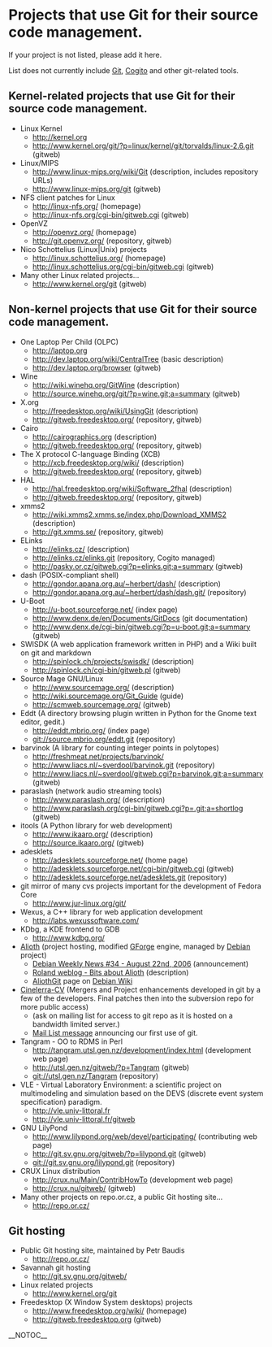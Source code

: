 = Projects that use Git for their source code management. =

If your project is not listed, please add it here.

List does not currently include [[Git]], [[Cogito]] and other git-related tools.

== Kernel-related projects that use Git for their source code management. ==

* Linux Kernel
** http://kernel.org
** http://www.kernel.org/git/?p=linux/kernel/git/torvalds/linux-2.6.git (gitweb)
* Linux/MIPS
** http://www.linux-mips.org/wiki/Git (description, includes repository URLs)
** http://www.linux-mips.org/git (gitweb)
* NFS client patches for Linux
** http://linux-nfs.org/ (homepage)
** http://linux-nfs.org/cgi-bin/gitweb.cgi (gitweb)
* OpenVZ
** http://openvz.org/ (homepage)
** http://git.openvz.org/ (repository, gitweb)
* Nico Schottelius (Linux|Unix) projects
** http://linux.schottelius.org/ (homepage)
** http://linux.schottelius.org/cgi-bin/gitweb.cgi (gitweb)
* Many other Linux related projects...
** http://www.kernel.org/git (gitweb)

== Non-kernel projects that use Git for their source code management. ==

* One Laptop Per Child (OLPC)
** http://laptop.org
** http://dev.laptop.org/wiki/[[CentralTree]] (basic description)
** http://dev.laptop.org/browser (gitweb)
* Wine
** http://wiki.winehq.org/[[GitWine]] (description)
** http://source.winehq.org/git/?p=wine.git;a=summary (gitweb)
* X.org
** http://freedesktop.org/wiki/[[UsingGit]] (description)
** http://gitweb.freedesktop.org/ (repository, gitweb)
* Cairo
** http://cairographics.org (description)
** http://gitweb.freedesktop.org/ (repository, gitweb)
* The X protocol C-language Binding (XCB)
** http://xcb.freedesktop.org/wiki/ (description)   
** http://gitweb.freedesktop.org/ (repository, gitweb)
* HAL
** http://hal.freedesktop.org/wiki/Software_2fhal (description)   
** http://gitweb.freedesktop.org/ (repository, gitweb)
* xmms2
** http://wiki.xmms2.xmms.se/index.php/Download_XMMS2 (description)
** http://git.xmms.se/ (repository, gitweb)
* ELinks
** http://elinks.cz/ (description)
** http://elinks.cz/elinks.git (repository, Cogito managed)
** http://pasky.or.cz/gitweb.cgi?p=elinks.git;a=summary (gitweb)
* dash (POSIX-compliant shell)
** http://gondor.apana.org.au/~herbert/dash/ (description)
** http://gondor.apana.org.au/~herbert/dash/dash.git/ (repository)
* U-Boot
** http://u-boot.sourceforge.net/ (index page)
** http://www.denx.de/en/Documents/[[GitDocs]] (git documentation)
** http://www.denx.de/cgi-bin/gitweb.cgi?p=u-boot.git;a=summary (gitweb)
* SWISDK (A web application framework written in PHP) and a Wiki built on git and markdown
** http://spinlock.ch/projects/swisdk/ (description)
** http://spinlock.ch/cgi-bin/gitweb.pl (gitweb)
* Source Mage GNU/Linux
** http://www.sourcemage.org/ (description)
** http://wiki.sourcemage.org/Git_Guide (guide)
** http://scmweb.sourcemage.org/ (gitweb)
* Eddt (A directory browsing plugin written in Python for the Gnome text editor, gedit.)
** http://eddt.mbrio.org/ (index page)
** git://source.mbrio.org/eddt.git (repository)
* barvinok (A library for counting integer points in polytopes)
** http://freshmeat.net/projects/barvinok/
** http://www.liacs.nl/~sverdool/barvinok.git (repository)
** http://www.liacs.nl/~sverdool/gitweb.cgi?p=barvinok.git;a=summary (gitweb)
* paraslash (network audio streaming tools)
** http://www.paraslash.org/ (description)
** http://www.paraslash.org/cgi-bin/gitweb.cgi?p=.git;a=shortlog (gitweb)
* itools (A Python library for web development)
** http://www.ikaaro.org/ (description)
** http://source.ikaaro.org/ (gitweb)
* adesklets
** http://adesklets.sourceforge.net/ (home page)
** http://adesklets.sourceforge.net/cgi-bin/gitweb.cgi (gitweb)
** http://adesklets.sourceforge.net/adesklets.git (repository)
* git mirror of many cvs projects important for the development of Fedora Core
** http://www.jur-linux.org/git/
* Wexus, a C++ library for web application development
** http://labs.wexussoftware.com/
* KDbg, a KDE frontend to GDB
** http://www.kdbg.org/
* [http://alioth.debian.org/ Alioth] (project hosting, modified [http://gforge.org GForge] engine, managed by [http://www.debian.org/ Debian] project)
** [http://www.debian.org/News/weekly/2006/34/ Debian Weekly News #34 - August 22nd, 2006] (announcement)
** [http://roland.entierement.nu/blog/2006/08/17/bits-about-alioth.html Roland weblog - Bits about Alioth] (description)
** [http://wiki.debian.org/AliothGit [[AliothGit]]] page on [http://wiki.debian.org/ Debian Wiki]
* [http://cvs.cinelerra.org/ Cinelerra-CV] (Mergers and Project enhancements developed in git by a few of the developers. Final patches then into the subversion repo for more public access)
** (ask on mailing list for access to git repo as it is hosted on a bandwidth limited server.)
** [http://e.kevb.net/lurker/message/20060711.200520.7a9b1e25.en.html Mail List message] announcing our first use of git.
* Tangram - OO to RDMS in Perl
** http://tangram.utsl.gen.nz/development/index.html (development web page)
** http://utsl.gen.nz/gitweb/?p=Tangram (gitweb)
** git://utsl.gen.nz/Tangram (repository)
* VLE - Virtual Laboratory Environment: a scientific project on multimodeling and simulation based on the DEVS (discrete event system specification) paradigm.
** http://vle.univ-littoral.fr
** http://vle.univ-littoral.fr/gitweb
* GNU LilyPond
** http://www.lilypond.org/web/devel/participating/ (contributing web page)
** http://git.sv.gnu.org/gitweb/?p=lilypond.git (gitweb)
** git://git.sv.gnu.org/lilypond.git (repository)
* CRUX Linux distribution
** http://crux.nu/Main/[[ContribHowTo]] (development web page)
** http://crux.nu/gitweb/ (gitweb)
* Many other projects on repo.or.cz, a public Git hosting site...
** http://repo.or.cz/

== Git hosting ==

* Public Git hosting site, maintained by Petr Baudis
** http://repo.or.cz/
* Savannah git hosting
** http://git.sv.gnu.org/gitweb/
* Linux related projects
** http://www.kernel.org/git
* Freedesktop (X Window System desktops) projects
** http://www.freedesktop.org/wiki/ (homepage)
** http://gitweb.freedesktop.org (gitweb)

__NOTOC__